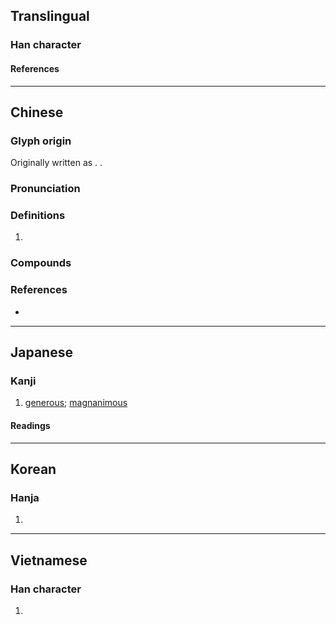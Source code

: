 {{character info}}
==Translingual==

===Han character===
{{Han char|rn=61|rad=心|as=11|sn=14|four=90032|canj=PILE|ids=⿰忄康}}

====References====
{{Han ref|kx=0400.160|dkj=11146|dj=0740.090|hdz=42347.100|uh=6177}}

----

==Chinese==
{{zh-forms|alt=忼-ancient & second round simp.}}

===Glyph origin===
{{Han etym}}
Originally written as {{zh-l|*忼}}. {{Han compound|心|康|ls=psc|c1=s|c2=p|t1=heart}}.

===Pronunciation===
{{zh-pron
|m=kāng
|c=hong1,hong2,kong2
|h=pfs=khóng/không
|md=kōng
|mn=khóng
|w=1khaan
|mc=y
|oc=y
|cat=adj
}}

===Definitions===
{{zh-hanzi}}

# {{zh-used2|c}}

===Compounds===
{{zh-der|慷慨|慷愾|慨慷|慷慨激昂|慷慨陳詞|慷慨激烈|慷慨悲歌|慷慨仗義|慷慨解囊|慷慨擔承|悲歌慷慨|慷慨捐生|慷慨赴義|激昂慷慨|慷他人之慨}}

===References===
* {{R:yue:mfccd}}

----

==Japanese==

===Kanji===
{{ja-kanji|grade=|rs=心11}}

# [[generous]]; [[magnanimous]]

====Readings====
{{ja-readings
|goon=こう
|kanon=こう
|kun=いきどおる
}}

----

==Korean==

===Hanja===
{{ko-hanja|강}}

# {{rfdef|ko|sort=心11}}

----

==Vietnamese==

===Han character===
{{vi-readings|rs=心11|reading=khảng}}

# {{rfdef|vi|sort=心11}}